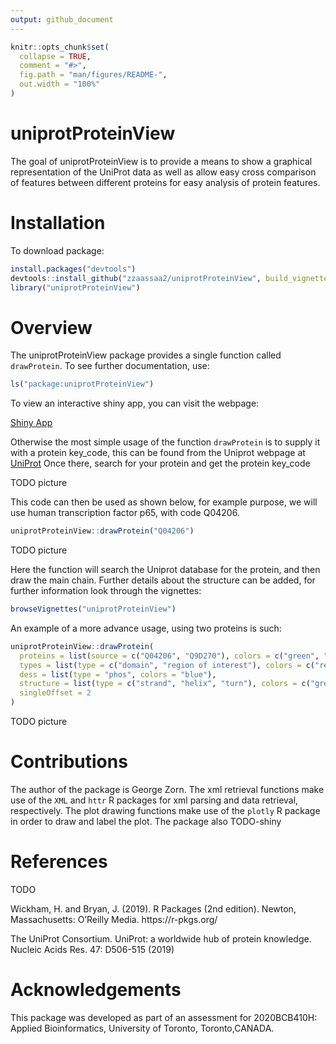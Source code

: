 ```yaml
---
output: github_document
---
```


```r
knitr::opts_chunk$set(
  collapse = TRUE,
  comment = "#>",
  fig.path = "man/figures/README-",
  out.width = "100%"
)
```

# uniprotProteinView

<!-- badges: start -->
<!-- badges: end -->

The goal of uniprotProteinView is to provide a means to show a graphical representation of the UniProt data as well as allow easy cross comparison of features between different proteins for easy analysis of protein features.

# Installation

To download package:

```r
install.packages("devtools")
devtools::install_github("zzaassaa2/uniprotProteinView", build_vignettes = TRUE)
library("uniprotProteinView")
```

# Overview

The uniprotProteinView package provides a single function called `drawProtein`. To see further documentation, use:

```r
ls("package:uniprotProteinView")
```

To view an interactive shiny app, you can visit the webpage:

[Shiny App](https://zzaassaa2.shinyapps.io/proteinView/)

Otherwise the most simple usage of the function `drawProtein` is to supply it with a protein key_code, this can be found from the Uniprot webpage at [UniProt](https://www.uniprot.org/)
Once there, search for your protein and get the protein key_code

TODO picture

This code can then be used as shown below, for example purpose, we will use human transcription factor p65, with code Q04206.

```r
uniprotProteinView::drawProtein("Q04206")
```

TODO picture

Here the function will search the Uniprot database for the protein, and then draw the main chain. Further details about the structure can be added, for further information look through the vignettes:

```r
browseVignettes("uniprotProteinView")
```

An example of a more advance usage, using two proteins is such:

```r
uniprotProteinView::drawProtein(
  proteins = list(source = c("Q04206", "Q9D270"), colors = c("green", "green")),
  types = list(type = c("domain", "region of interest"), colors = c("red", "purple")),
  dess = list(type = "phos", colors = "blue"),
  structure = list(type = c("strand", "helix", "turn"), colors = c("green", "orange", "purple")),
  singleOffset = 2
)
```

TODO picture

# Contributions

The author of the package is George Zorn. The xml retrieval functions make use of the `XML` and `httr` R packages for xml parsing and data retrieval, respectively. The plot drawing functions make use of the `plotly` R package in order to draw and label the plot. The package also TODO-shiny

# References

TODO

Wickham, H. and Bryan, J. (2019). R Packages (2nd edition). Newton, Massachusetts: O’Reilly Media. https://r-pkgs.org/

The UniProt Consortium. UniProt: a worldwide hub of protein knowledge. Nucleic Acids Res. 47: D506-515 (2019)

# Acknowledgements

This package was developed as part of an assessment for 2020BCB410H: Applied Bioinformatics, University of Toronto, Toronto,CANADA.
